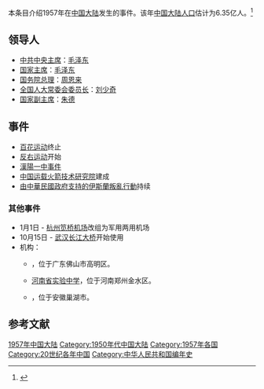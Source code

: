 {{ChinaYearTOC|1957}}
{{C20YearInTopic|1957}}
本条目介绍1957年在[[中国大陆|中国大陆]]发生的事件。该年[[中国大陆人口|中国大陆人口]]估计为6.35亿人。<ref>{{cite book |author= [[Fernand_Braudel|Fernand Braudel]]|date= 1989|title= Gramática das Civilizações|publisher= teorema|page= 202|language=pt}}</ref>

==领导人==
* [[中国共产党中央委员会主席|中共中央主席]]：[[毛泽东|毛泽东]]
* [[中华人民共和国主席|国家主席]]：[[毛泽东|毛泽东]]
* [[中华人民共和国国务院总理|国务院总理]]：[[周恩来|周恩来]]
* [[全国人民代表大会常务委员会委员长|全国人大常委会委员长]]：[[刘少奇|刘少奇]]
* [[中华人民共和国副主席|国家副主席]]：[[朱德|朱德]]

==事件==
* [[百花运动|百花运动]]终止
* [[反右运动|反右运动]]开始
* [[漢陽一中事件|漢陽一中事件]]
* [[中国运载火箭技术研究院|中国运载火箭技术研究院]]建成
* [[由中華民國政府支持的伊斯蘭叛亂行動|由中華民國政府支持的伊斯蘭叛亂行動]]持续

===其他事件===
* 1月1日 - [[杭州笕桥机场|杭州笕桥机场]]改组为军用两用机场
* 10月15日 - [[武汉长江大桥|武汉长江大桥]]开始使用
* 机构：
** {{Link-en|高明监狱|Gaoming Prison}}，位于广东佛山市高明区。
** [[河南省实验中学|河南省实验中学]]，位于河南郑州金水区。
** {{Link-en|庐江监狱|Lujiang Prison}}，位于安徽巢湖市。

==参考文献==
{{reflist}}

{{Commonscat|1957 in China}}

{{Portal:中國大陸新聞動態/Footer}}
{{portal|中华人民共和国}}

{{China-hist-stub}}
{{DEFAULTSORT:1957 In China}}
[[Category:1957年中国大陆|]]
[[Category:1950年代中国大陆|Category:1950年代中国大陆]]
[[Category:1957年各国|Category:1957年各国]]
[[Category:20世纪各年中国|Category:20世纪各年中国]]
[[Category:中华人民共和国编年史|Category:中华人民共和国编年史]]